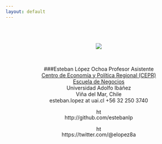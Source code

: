 ```yaml
---
layout: default
---
```

<center>
</b></br>
</b></br>

![](https://negocios.uai.cl/assets/uploads/2017/12/esteban-lopez-232x232-c-default.jpg)

</b></br>

###Esteban López Ochoa
</b>Profesor Asistente <br />
</b>[Centro de Economía y Política Regional (CEPR)](http://cepr.uai.cl/equipo/esteban-lopez/) <br />
</b>[Escuela de Negocios](https://negocios.uai.cl/profesor/esteban-lopez-ochoa/)<br/>
</b>Universidad Adolfo Ibáñez <br />
</b>Viña del Mar, Chile <br />
esteban.lopez at uai.cl
+56 32 250 3740


![http://github.com/estebanlp](images/GitHub-Mark-32px.png){width=15px}

![https://twitter.com/@elopez8a](images/twitter_logo.png){width=15px}

</center>